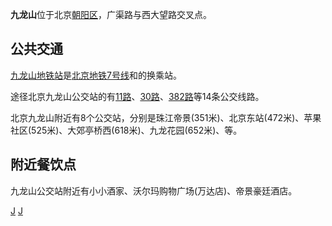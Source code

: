 {{unreferenced|time=2014-02-05T03:14:12+00:00}}
'''九龙山'''位于北京[[朝阳区|朝阳区]]，广渠路与西大望路交叉点。

==公共交通==
[[九龙山站_(北京)|九龙山地铁站]]是[[北京地铁7号线|北京地铁7号线]]和{{北京地铁线路名|14}}的换乘站。

途径北京九龙山公交站的有[[北京公交11路|11路]]、[[北京公交30路|30路]]、[[北京公交382路|382路]]等14条公交线路。

北京九龙山附近有8个公交站，分别是珠江帝景(351米)、北京东站(472米)、苹果社区(525米)、大郊亭桥西(618米)、九龙花园(652米)、等。

==附近餐饮点==
九龙山公交站附近有小小酒家、沃尔玛购物广场(万达店)、帝景豪廷酒店。

[[Category:北京市地名|J]]
[[Category:朝阳区_(北京市)|J]]
